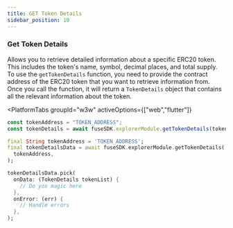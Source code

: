 ```yaml
---
title: GET Token Details
sidebar_position: 10
---
```



### Get Token Details

Allows you to retrieve detailed information about a specific ERC20 token. This includes the token's name, symbol, decimal places, and total supply. To use the `getTokenDetails` function, you need to provide the contract address of the ERC20 token that you want to retrieve information from. Once you call the function, it will return a `TokenDetails` object that contains all the relevant information about the token.

<PlatformTabs
	groupId="w3w"
	activeOptions={["web","flutter"]}
>
<PlatformTabItem value="web">

```javascript
const tokenAddress = "TOKEN_ADDRESS";
const tokenDetails = await fuseSDK.explorerModule.getTokenDetails(tokenAddress);
```

</PlatformTabItem>

<PlatformTabItem value="flutter">

```dart
final String tokenAddress = 'TOKEN_ADDRESS';
final tokenDetailsData = await fuseSDK.explorerModule.getTokenDetails(
  tokenAddress,
);

tokenDetailsData.pick(
  onData: (TokenDetails tokenList) {
    // Do you magic here
  },
  onError: (err) {
    // Handle errors
  },
);
```

</PlatformTabItem>
</PlatformTabs>
